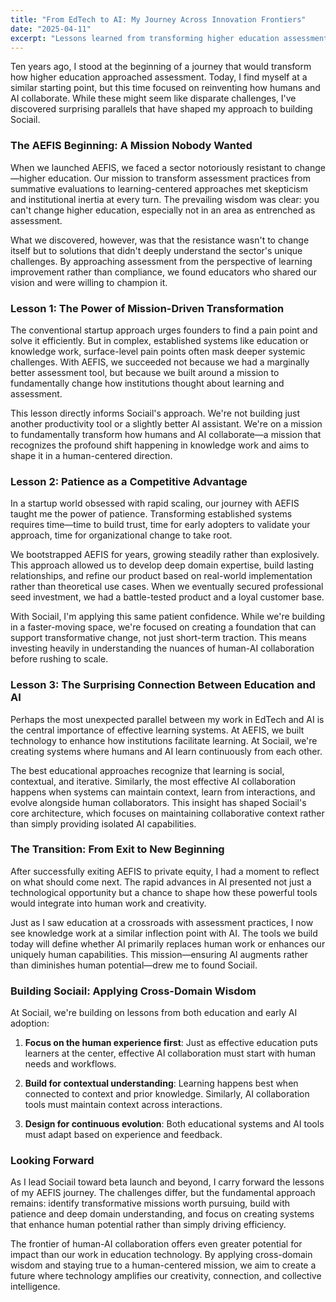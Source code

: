 ```yaml
---
title: "From EdTech to AI: My Journey Across Innovation Frontiers"
date: "2025-04-11"
excerpt: "Lessons learned from transforming higher education assessment that now shape my approach to building AI collaboration tools."
---
```


Ten years ago, I stood at the beginning of a journey that would transform how higher education approached assessment. Today, I find myself at a similar starting point, but this time focused on reinventing how humans and AI collaborate. While these might seem like disparate challenges, I've discovered surprising parallels that have shaped my approach to building Sociail.

### The AEFIS Beginning: A Mission Nobody Wanted
When we launched AEFIS, we faced a sector notoriously resistant to change—higher education. Our mission to transform assessment practices from summative evaluations to learning-centered approaches met skepticism and institutional inertia at every turn. The prevailing wisdom was clear: you can't change higher education, especially not in an area as entrenched as assessment.

What we discovered, however, was that the resistance wasn't to change itself but to solutions that didn't deeply understand the sector's unique challenges. By approaching assessment from the perspective of learning improvement rather than compliance, we found educators who shared our vision and were willing to champion it.

### Lesson 1: The Power of Mission-Driven Transformation
The conventional startup approach urges founders to find a pain point and solve it efficiently. But in complex, established systems like education or knowledge work, surface-level pain points often mask deeper systemic challenges. With AEFIS, we succeeded not because we had a marginally better assessment tool, but because we built around a mission to fundamentally change how institutions thought about learning and assessment.

This lesson directly informs Sociail's approach. We're not building just another productivity tool or a slightly better AI assistant. We're on a mission to fundamentally transform how humans and AI collaborate—a mission that recognizes the profound shift happening in knowledge work and aims to shape it in a human-centered direction.

### Lesson 2: Patience as a Competitive Advantage
In a startup world obsessed with rapid scaling, our journey with AEFIS taught me the power of patience. Transforming established systems requires time—time to build trust, time for early adopters to validate your approach, time for organizational change to take root.

We bootstrapped AEFIS for years, growing steadily rather than explosively. This approach allowed us to develop deep domain expertise, build lasting relationships, and refine our product based on real-world implementation rather than theoretical use cases. When we eventually secured professional seed investment, we had a battle-tested product and a loyal customer base.

With Sociail, I'm applying this same patient confidence. While we're building in a faster-moving space, we're focused on creating a foundation that can support transformative change, not just short-term traction. This means investing heavily in understanding the nuances of human-AI collaboration before rushing to scale.

### Lesson 3: The Surprising Connection Between Education and AI
Perhaps the most unexpected parallel between my work in EdTech and AI is the central importance of effective learning systems. At AEFIS, we built technology to enhance how institutions facilitate learning. At Sociail, we're creating systems where humans and AI learn continuously from each other.

The best educational approaches recognize that learning is social, contextual, and iterative. Similarly, the most effective AI collaboration happens when systems can maintain context, learn from interactions, and evolve alongside human collaborators. This insight has shaped Sociail's core architecture, which focuses on maintaining collaborative context rather than simply providing isolated AI capabilities.

### The Transition: From Exit to New Beginning
After successfully exiting AEFIS to private equity, I had a moment to reflect on what should come next. The rapid advances in AI presented not just a technological opportunity but a chance to shape how these powerful tools would integrate into human work and creativity.

Just as I saw education at a crossroads with assessment practices, I now see knowledge work at a similar inflection point with AI. The tools we build today will define whether AI primarily replaces human work or enhances our uniquely human capabilities. This mission—ensuring AI augments rather than diminishes human potential—drew me to found Sociail.

### Building Sociail: Applying Cross-Domain Wisdom
At Sociail, we're building on lessons from both education and early AI adoption:

1. **Focus on the human experience first**: Just as effective education puts learners at the center, effective AI collaboration must start with human needs and workflows.

2. **Build for contextual understanding**: Learning happens best when connected to context and prior knowledge. Similarly, AI collaboration tools must maintain context across interactions.

3. **Design for continuous evolution**: Both educational systems and AI tools must adapt based on experience and feedback.

### Looking Forward
As I lead Sociail toward beta launch and beyond, I carry forward the lessons of my AEFIS journey. The challenges differ, but the fundamental approach remains: identify transformative missions worth pursuing, build with patience and deep domain understanding, and focus on creating systems that enhance human potential rather than simply driving efficiency.

The frontier of human-AI collaboration offers even greater potential for impact than our work in education technology. By applying cross-domain wisdom and staying true to a human-centered mission, we aim to create a future where technology amplifies our creativity, connection, and collective intelligence.
